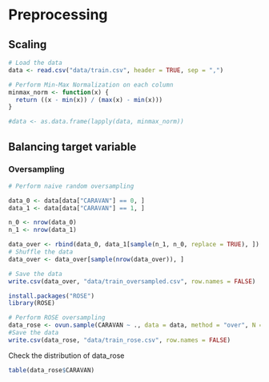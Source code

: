 # Preprocessing

## Scaling
```r
# Load the data
data <- read.csv("data/train.csv", header = TRUE, sep = ",")
```

```r
# Perform Min-Max Normalization on each column
minmax_norm <- function(x) {
  return ((x - min(x)) / (max(x) - min(x)))
}

#data <- as.data.frame(lapply(data, minmax_norm))
```

## Balancing target variable

### Oversampling
```r
# Perform naive random oversampling

data_0 <- data[data["CARAVAN"] == 0, ]
data_1 <- data[data["CARAVAN"] == 1, ]

n_0 <- nrow(data_0)
n_1 <- nrow(data_1)

data_over <- rbind(data_0, data_1[sample(n_1, n_0, replace = TRUE), ])
# Shuffle the data
data_over <- data_over[sample(nrow(data_over)), ]

# Save the data
write.csv(data_over, "data/train_oversampled.csv", row.names = FALSE)
```

```r
install.packages("ROSE")
library(ROSE)
```

```r
# Perform ROSE oversampling
data_rose <- ovun.sample(CARAVAN ~ ., data = data, method = "over", N = n_0+round(0.5*n_0))$data
#Save the data
write.csv(data_rose, "data/train_rose.csv", row.names = FALSE)
```

Check the distribution of data_rose
```r
table(data_rose$CARAVAN)
```



